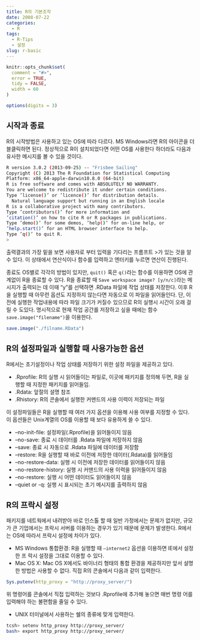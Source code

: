```yaml
---
title: R의 기본조작
date: 2008-07-22
categories:
  - R
tags:
  - R-Tips
  - 설정
slug: r-basic
---
```


```r
knitr::opts_chunk$set(
  comment = "#>",
  error = TRUE,
  tidy = FALSE,
  width = 60
)

options(digits = 3)
```

## 시작과 종료

R의 시작방법은 사용하고 있는 OS에 따라 다르다. MS Windows라면 R의 아이콘을 더 블클릭하면 된다. 정상적으로 R이 설치되었다면 어떤 OS를 사용한다 하더라도 다음과 유사한 메시지를 볼 수 있을 것이다.

```bash
R version 3.0.2 (2013-09-25) -- "Frisbee Sailing"
Copyright (C) 2013 The R Foundation for Statistical Computing
Platform: x86_64-apple-darwin10.8.0 (64-bit)
R is free software and comes with ABSOLUTELY NO WARRANTY.
You are welcome to redistribute it under certain conditions.
Type ’license()’ or ’licence()’ for distribution details.
  Natural language support but running in an English locale
R is a collaborative project with many contributors.
Type ’contributors()’ for more information and
’citation()’ on how to cite R or R packages in publications.
Type ’demo()’ for some demos, ’help()’ for on-line help, or
’help.start()’ for an HTML browser interface to help.
Type ’q()’ to quit R.
>
```

출력결과의 가장 밑을 보면 사용자로 부터 입력을 기다리는 프롬프트 >가 있는 것을 알 수 있다. 이 상태에서 연산식이나 함수를 입력하고 엔터키를 누르면 연산이 진행된다.

종료도 OS별로 각각의 방법이 있지만, `quit()` 혹은 `q()`라는 함수를 이용하면 OS에 관계없이 R을 종료할 수 있다.
R을 종료할 때 `Save workspace image? [y/n/c]`라는 메시지가 출력되는 데 이때 “y”를 선택하면 .RData 파일에 작업 상태를 저장한다. 이후 R을 실행할 때 아무런 옵션도 지정하지 않는다면 자동으로 이 파일을 읽어들인다. 단, 이전에 실행한 작업내용에 따라 파일 크기가 커질수 있으므로 R의 실행시 시간이 오래 걸릴 수 도있다. 명시적으로 현재 작업 공간를 저장하고 싶을 때에는 함수 `save.image("filename")`을 이용한다.

```r
save.image("./filname.RData")
```

## R의 설정파일과 실행할 때 사용가능한 옵션

R에서는 초기설정이나 작업 상태를 저장하기 위한 설정 파일을 제공하고 있다.

* .Rprofile: R의 실행 시 읽어들이는 파일로, 이곳에 패키지를 정의해 두면, R을 실 행할 때 지정한 패키지를 읽어들임.
* .Rdata: 앞절의 설명 참조
* .Rhistory: R의 콘솔에서 실행한 커맨드의 사용 이력이 저장되는 파일

이 설정파일들은 R을 실행할 때 여러 가지 옵션을 이용해 사용 여부를 지정할 수 있다. 이 옵션들은 Unix계열의 OS를 이용할 때 보다 유용하게 쓸 수 있다.

* –no-init-file: 설정파일(.Rprofile)을 읽어들이지 않음
* –no-save: 종료 시 데이터를 .Rdata 파일에 저장하지 않음
* –save: 종료 시 자동으로 .Rdata 파일에 데이터를 저장함
* –restore: R을 실행할 때 바로 이전에 저장한 데이터(.Rdata)를 읽어들임 
* –no-restore-data: 실행 시 이전에 저장한 데이터를 읽어들이지 않음
* –no-restore-history: 실행 시 커맨드의 사용 이력을 읽어들이지 않음
* –no-restore: 실행 시 어떤 데이터도 읽어들이지 않음
* –quiet or -q: 실행 시 표시되는 초기 메시지를 출력하지 않음

## R의 프락시 설정

패키지를 네트웍에서 내려받아 바로 인스톨 할 때 일반 가정에서는 문제가 없지만, 규모가 큰 기업에서는 프락시 서버를 이용하는 경우가 있기 때문에 문제가 발생한다. R에서는 OS에 따라서 프락시 설정에 차이가 있다.

* MS Windows 통합환경: R을 실행할 때 `–internet2` 옵션을 이용하면 IE에서 설정한 프 락시 설정을 그대로 이용할 수 있다.
* Mac OS X: Mac OS X에서도 바이너리 형태의 통합 환경을 제공하지만 앞서 설명한 방법은 사용할 수 없다. 직접 R의 콘솔에서 다음과 같이 입력한다.

```r
Sys.putenv(http_proxy = "http://proxy_server/")
```

위 명령어를 콘솔에서 직접 입력하는 것보다 .Rprofile에 추가해 놓으면 매번 명령 어를 입력해야 하는 불편함을 줄일 수 있다.

* UNIX 터미널에서 사용하는 쉘의 종류에 맞게 입력한다.

```bash
tcsh> setenv http_proxy http://proxy_server/
bash> export http_proxy http://proxy_server/
```
